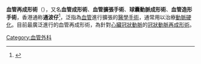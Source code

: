 {{多個問題|

{{expert|time=2018-09-06T15:48:11+00:00}}
{{expand|time=2018-09-06T15:48:11+00:00}}
}}
{{medical}}
{{Interventions infobox|Name        = 血管再成形術 |
  Image       =Angioplasty-scheme.svg |
  Caption     =Balloon angioplasty |
  ICD10       = |
  ICD9        = 00.6 |
  ICD9_mult   = {{ICD9proc|36.0}} {{ICD9proc|39.50}} |
  MeshID      = D017130 |
  OtherCodes  = |
}}
'''血管再成形術'''（{{lang-en|Angioplasty}}），又名'''血管成形術'''、'''血管擴張手術'''、'''球囊動脈成形術'''、'''血管造形手術'''，香港通称'''通波仔'''<ref>{{Cite web |url=http://hd.stheadline.com/news/columns/131/20180914/701938/ |title=存档副本 |access-date=2019-07-25 |archive-date=2018-11-16 |archive-url=https://web.archive.org/web/20181116181700/http://hd.stheadline.com/news/columns/131/20180914/701938/ |dead-url=no }}</ref>，泛指為[[血管|血管]]進行擴張的[[醫學|醫學]][[手術|手術]]，通常用以治療[[動脈硬化|動脈硬化]]。目前最廣泛進行的血管再成形術，為針對[[心臟|心臟]][[冠狀動脈|冠狀動脈]]的[[冠狀動脈再成形術|冠狀動脈再成形術]]。

{{醫學小作品}}

[[Category:血管外科|Category:血管外科]]